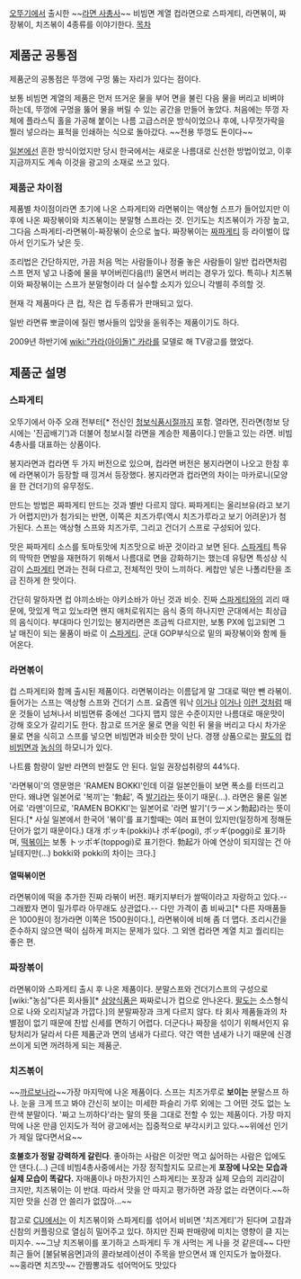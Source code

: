 [[오뚜기]]에서 출시한 ~~[[라면 삼총사|라면 사총사]]~~ 비빔면 계열 컵라면으로 스파게티, 라면볶이, 짜장볶이, 치즈볶이 4종류를 이야기한다.
[[목차]]
== 제품군 공통점 ==
제품군의 공통점은 뚜껑에 구멍 뚫는 자리가 있다는 점이다.

보통 비빔면 계열의 제품은 먼저 뜨거운 물을 부어 면을 불린 다음 물을 버리고 비벼야 하는데, 뚜껑에 구멍을 뚫어 물을 버릴 수 있는 공간을 만들어 놓았다. 처음에는 뚜껑 자체에 플라스틱 홀을 가공해 붙이는 나름 고급스러운 방식이었으나 후에, 나무젓가락을 찔러 넣으라는 표적을 인쇄하는 식으로 돌아갔다. ~~전용 뚜껑도 돈이다~~

[[일본]]에선 흔한 방식이었지만 당시 한국에서는 새로운 나름대로 신선한 방법이었고, 이후 지금까지도 계속 이것을 광고의 소재로 쓰고 있다.
=== 제품군 차이점 ===
제품별 차이점이라면 초기에 나온 스파게티와 라면볶이는 액상형 스프가 들어있지만 이후에 나온 짜장볶이와 치즈볶이는 분말형 스프라는 것. 인기도는 치즈볶이가 가장 높고, 그다음 스파게티-라면볶이-짜장볶이 순으로 높다. 짜장볶이는 [[짜파게티]] 등 라이벌이 많아서 인기도가 낮은 듯.

조리법은 간단하지만, 가끔 처음 먹는 사람들이나 정줄 놓은 사람들이 일반 컵라면처럼 스프 먼저 넣고 나중에 물을 부어버린다음(!!) 울면서 버리는 경우가 있다. 특히나 치즈볶이와 짜장볶이는 스프가 분말형이라 더 실수할 소지가 있으니 각별히 주의할 것.

현재 각 제품마다 큰 컵, 작은 컵 두종류가 판매되고 있다.

일반 라면류 뽀글이에 질린 병사들의 입맛을 돋워주는 제품이기도 하다.

{{{#!html
<embed src='http://flvs.daum.net/flvPlayer.swf?vid=4NwM8wI0AUk$' width='502px' height='399px' allowScriptAccess='always' type='application/x-shockwave-flash' allowFullScreen='true' bgcolor='#000000' ></embed>
}}}
2009년 하반기에 [[wiki:"카라(아이돌)" 카라]]를 모델로 해 TV광고를 했었다.
== 제품군 설명 ==
=== 스파게티 ===
오뚜기에서 아주 오래 전부터[* 전신인 [[청보식품]]시절까지 포함. 열라면, 진라면(청보 당시에는 '진곱배기')과 더불어 청보시절 라면을 계승한 제품이다.] 만들고 있는 라면. 비빔4총사를 대표하는 상품이다.

봉지라면과 컵라면 두 가지 버전으로 있으며, 컵라면 버전은 봉지라면이 나오고 한참 후에 라면볶이가 등장할 때 낑겨서 등장했다. 봉지라면과 컵라면의 차이는 마카로니(모양을 한 건더기)의 유무정도.

만드는 방법은 짜파게티 만드는 것과 별반 다르지 않다. 짜파게티는 올리브유(라고 보기가 어렵지만)가 첨가되는 반면, 이쪽은 치즈가루(역시 치즈가루라고 보기 어려운)가 첨가된다. 스프는 액상형 스프와 치즈가루, 그리고 건더기 스프로 구성되어 있다.

맛은 짜파게티 소스를 토마토맛에 치즈맛으로 바꾼 것이라고 보면 된다. [[스파게티]] 특유의 딱딱한 면발을 재현하기 위해서 나름대로 면을 강화하기는 했는데 유탕면 특성상 식감이 [[스파게티]] 면과는 전혀 다르고, 전체적인 맛이 느끼하다. 케찹만 넣은 나폴리탄을 조금 진하게 한 맛이다.

간단히 말하자면 컵 야끼소바는 야키소바가 아닌 것과 비슷.
진짜 [[스파게티]]와의 괴리 때문에, 맛있게 먹고 있노라면 왠지 애처로워지는 음식 중의 하나지만 군대에서는 최상급의 음식이다. 부대마다 인기있는 봉지라면은 조금씩 다르지만, 보통 PX에 입고되면 그 날 매진이 되는 물품이 바로 이 [[스파게티]]. 군대 GOP부식으로 밑의 짜장볶이와 함께 들어온다.

=== 라면볶이 ===
컵 스파게티와 함께 출시된 제품이다. 라면볶이라는 이름답게 말 그대로 떡만 뺀 라볶이. 들어가는 스프는 액상형 스프와 건더기 스프. 요즘엔 워낙 [[불닭볶음면|이거]]나 [[불낙볶음면|이거]]나 [[농심 하모니|이런 것]]처럼 매운 것들이 넘쳐나서 비빔면류 중에선 그다지 맵지 않은 수준이지만 나름대로 매운맛이 강해 호오가 갈리기도 한다. 참고로 뜨거운 물로 면을 익힌 뒤 물을 버리고 다시 차가운 물로 면을 식히고 스프를 넣으면 비빔면과 비슷한 맛이 난다. 경쟁 상품으로는 [[팔도]]의 컵[[비빔면]]과 [[농심]]의 하모니가 있다.

나트륨 함량이 일반 라면의 반절도 안 된다. 일일 권장섭취량의 44%다.

'라면볶이'의 영문명은 'RAMEN BOKKI'인데 이걸 일본인들이 보면 폭소를 터뜨리고 만다. 왜냐면 일본어로 '복끼'는 '勃起', 즉 [[발기]]라는 뜻이기 때문(…). 라면은 물론 일본어로 '라멘'이므로, 'RAMEN BOKKI'는 일본어로 '라면 발기'(ラーメン勃起)라는 뜻이 된다.[* 사실 일본에서 한국어 '볶이'를 표기할때는 여러 표현이 있지만(일정하게 정해둔 단어가 없기 때문이다.) 대개 ポッキ(pokki)나 ポギ(pogi), ポッギ(poggi)로 표기하며, [[떡볶이]]는 보통 トッポギ(toppogi)로 표기한다. 勃起가 아예 연상이 되지않는 건 아닐테지만(…) bokki와 pokki의 차이는 크다.]
==== 열떡볶이면 ====
라면볶이에 떡을 추가한 진짜 라볶이 버전. 패키지부터가 쌀떡이라고 자랑하고 있다.--그래봤자 면이 밀가루라 아무래도 상관없다.-- 다만 가격이 좀 비싸고[* 다른 자매품들은 1000원이 정가라면 이쪽은 1500원이다.], 라면볶이에 비해 좀 더 맵다. 조리시간을 준수하지 않으면 떡이 심하게 퍼지는 문제가 있다. 그 외엔 컵라면 계열 치고 퀄리티는 좋은 편.
=== 짜장볶이 ===
라면볶이와 스파게티 출시 후 나온 제품이다. 분말스프와 건더기스프의 구성으로 [wiki:"농심"다른 회사들][* [[삼양식품]]은 짜짜로니가 컵으로 안나온다. [[팔도]]는 소스형식으로 나와 오리지날과 가깝다.]의 분말짜장과 크게 다르지 않다. 타 회사 제품들과의 차별점이 없기 때문에 찬밥 신세를 면하기 어렵다. 더군다나 짜장을 섞이기 위해서인지 유탕처리가 달라서 다른 제품군과 면의 냄새가 다르다. 약간 역한 냄새가 나기 때문에 신경 쓰이게 되면 꺼려하게 되는 제품군.
=== 치즈볶이 ===
~~[[까르보나라]]~~가장 마지막에 나온 제품이다. 스프는 치즈가루로 '''보이는''' 분말스프 하나. 눈을 크게 뜨고 봐야 간신히 보이는 미세한 파슬리 가루 외에는 그 어떤 것도 없는 노란색 분말이다. '짜고 느끼하다'라는 말의 뜻을 그대로 전할 수 있는 제품이다. 가장 마지막에 나온 만큼 인지도가 적어 광고에서는 집중적으로 부각시키고 있다.~~위에선 인기가 제일 많다면서요~~

'''호불호가 정말 강력하게 갈린다'''. 좋아하는 사람은 이것만 먹고 싫어하는 사람은 입에도 안 댄다.(...) 근데 비빔4총사중에서는 가장 정직할지도 모르는게 '''포장에 나오는 모습과 실제 모습이 똑같다.''' 자매품이나 마찬가지인 스파게티는 포장과 실제 모습의 괴리감이 크지만, 치즈볶이는 이 반대. 따라서 맛을 안 따지고 평가하면 과장 없는 라면이다.~~하지만  맛을 신경 안 쓸리가 없잖아...~~

참고로 [[CU]]에서는 이 치즈볶이와 스파게티를 섞어서 비비면 '치즈게티'가 된다며 고참과 신참의 커플링으로 열심히 밀어주고 있다. 하지만 진짜 판매량에 미치는 영향이 클 지는 미지수. ~~그냥 치즈볶이를 포기하고 스파게티 두 개 사먹는 게 나을 것 같은데~~ 다만 최근 들어 [불닭볶음면]과의 콜라보레이션이 주목을 받으면서 꽤 인지도가 높아졌다. ~~홍라면 치즈맛~~ 간짬뽕과도 섞어먹어도 맛있다
